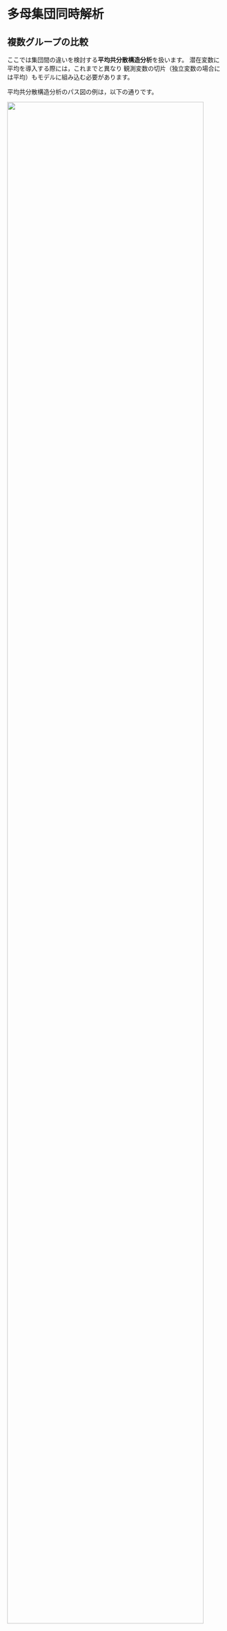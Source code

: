# 多母集団同時解析
## 複数グループの比較

ここでは集団間の違いを検討する**平均共分散構造分析**を扱います。
潜在変数に平均を導入する際には，これまでと異なり
観測変数の切片（独立変数の場合には平均）もモデルに組み込む必要があります。

平均共分散構造分析のパス図の例は，以下の通りです。

![](/images/ch07_meansem.png){width=95%}

変数から定数項へのトレーシングルールとして，以下が追加されます。

* 辿れるのは単方向矢印のみ
* 矢印の逆行しかできない

例えば，上図の$x_1$の平均$\bar{x}_1$は以下の通りです。
$$
\bar{x}_1 = a_1 \times \mu + m_1
$$

観測変数の平均が，$a_1 \times \mu$という潜在変数による成分（平均）と$x_1$独自の成分（切片）で表され，構造化されていることがわかります。

## 測定の不変性
母集団の比較では，集団間の同質性について段階的に考えます。

1. 配置不変
1. 弱い測定不変
1. 強い測定不変
1. 厳格な測定不変

**配置不変**は最も基本となるレベルです。
異なる集団で少なくとも同じモデル（変数間の構造）が
成り立っている状況です。
パス係数などが等しいかどうかは問いません。

**測定不変**は集団間の観測変数の母数に関して，
どこまで等しいといえるかでレベルが異なります。

**弱い測定不変**は，潜在変数の分散は異なるが，
潜在変数からの負荷量が集団間で等しいといえる状況です。
潜在変数の分散と共分散の比較を可能とします。

**強い測定不変**は，観測変数の切片も等しい，とするものです。
観測変数で揃えることで，潜在変数の平均，分散，共分散が
異なるかどうかを検討可能になります。
この段階で，潜在変数間に違いがみられるのであれば，
それは観測変数による測定の違いではなく，潜在変数の分布に
本質的な違いがあるといえます。

**厳格な測定不変**は，観測変数の誤差分散が集団間で等しい，
というものです。潜在変数をモデル比較する上では，
通常要求されない水準の不変性です。


## 部分的な不変性
すべての観測変数については不変性を示せない場合，
適合度の観点から，いずれの観測変数に不変性が想定できないか
特定（それ以外は成り立っていることを確認）します。
その上で，以下のような可能性を検討します。

1. 潜在変数の比較の土台は十分であることを示しつつ，当該観測変数の等値制約は外す。
1. 違いはわずかであることを確認し，等値制約はそのままにする
1. 当該観測変数を分析から除外し，再推定する。
1. 集団間で異なる構成概念を測定しているものとして結論づける。

実践的には，1や2の観点から部分的な不変性のもとで検討を進めます。

## 構造方程式モデリングにおける適合度

### 適合度指標
- 提案された理論モデルが実際に収集されたデータとどの程度整合しているかを評価する統計量
- モデルの「適合」を定量的に測定

### なぜ重要か
- モデルがデータと統計的に整合しているかを判断
- 競合する複数の理論モデルの中から最適なモデルを選択
- SEMは**確認的手法**であり，事前に指定されたモデルの妥当性評価に不可欠

### 適合度指標の分類

1. **絶対的適合度指標** (Absolute Fit Indices)
   - モデル全体の適合度を直接的に評価

2. **増分的適合度指標** (Incremental Fit Indices)  
   - 基準モデル（ヌルモデル）との比較による評価

3. **倹約的適合度指標** (Parsimony Fit Indices)
   - モデルの複雑さを考慮した適合度評価

各指標は異なる観点からモデルの適合度を評価するため，複数の指標を組み合わせて使用することが重要

### 絶対的適合度指標 (Absolute Fit Indices)

#### 特徴
- **モデル全体**の適合度を評価
- 観測データ（共分散行列）の再現度を**直接的に測定**
- ヌルモデルとの比較やパラメータ数調整は行わない

---

### 主要指標

```r
absolute_fit <- data.frame(
  指標 = c("χ² (カイ二乗値)", "χ²/df (相対カイ二乗)", "GFI", "AGFI", "RMSEA", "SRMR"),
  適合基準 = c("p > 0.05", "< 2.0 or 3.0", "≥ 0.90", "≥ 0.80", "≤ 0.05 (良好), ≤ 0.08 (許容)", "< 0.05"),
  特徴 = c("サンプルサイズに敏感", "サンプルサイズ依存性を軽減", "観測共分散の説明割合", "自由度で調整済み", "サンプルサイズの影響小", "平均的な残差")
)
require(tidyverse)
require(kableExtra)
kable(absolute_fit, format = "html", escape = FALSE) %>%
  kableExtra::kable_styling(bootstrap_options = c("striped", "hover"))
```

### 絶対適合度指標の詳細

#### カイ二乗値 (χ²)
- 最も一般的な適合度検定
- **「不適合度」の尺度** - 有意でない（p > 0.05）ことが良好
- **注意点**: サンプルサイズが大きいと過度に厳格になる
- **推奨**: サンプルサイズ < 200の場合はχ²，≥ 200の場合はχ²/dfを重視
#### RMSEA (近似の二乗平均平方根誤差)
- **人気の高い指標** - サンプルサイズの影響を比較的受けにくい
- 0.05以下：良好な適合，0.08以下：許容範囲の適合

#### GFI/AGFI (適合度指標)
- GFI: 観測された共分散の説明割合
- AGFI: モデルの自由度で調整済み

### 増分的適合度指標 (Incremental Fit Indices)

- **基準モデル（ヌルモデル）との比較**による評価
- ヌルモデル: すべての観測変数が無相関と仮定
- 絶対的適合度指標を補完する役割

---

#### 主要指標

```r
incremental_fit <- data.frame(
  指標 = c("NFI (規範適合度指標)", "NNFI/TLI", "CFI (比較適合度指標)", "IFI (増分適合度指標)"),
  適合基準 = c("≥ 0.90", "≥ 0.80", "≥ 0.90", "≥ 0.90"),
  特徴 = c("サンプルサイズ < 200で敏感", "NFIの改良版", "サンプルサイズの影響小", "不適合の改善割合")
)

kable(incremental_fit, format = "html", escape = FALSE) %>%
  kableExtra::kable_styling(bootstrap_options = c("striped", "hover"))
```

#### CFI (比較適合度指標)
- **NFIの改良版** - サンプルサイズの影響を比較的受けにくい
- ヌルモデルから研究モデルへの移行による不適合の改善割合を測定
- 0から1の範囲，1に近いほど良好


### 倹約的適合度指標 (Parsimony Fit Indices)

- モデルの適合度と**複雑さ（パラメータ数）**のバランスを評価
- **過剰適合 (overfitting)** を防ぐためのペナルティ
- より簡潔で一般化可能なモデルの選択を促進

---

#### 主要指標

```r
parsimony_fit <- data.frame(
  指標 = c("PGFI (倹約適合度指標)", "PNFI (倹約規範適合度指標)", "倹約性比率"),
  適合基準 = c("≥ 0.90", "≥ 0.90", "モデル依存"),
  目的 = c("GFIの倹約性調整", "NFIの倹約性調整", "過剰適合の評価")
)

kable(parsimony_fit, format = "html", escape = FALSE) %>%
  kableExtra::kable_styling(bootstrap_options = c("striped", "hover"))
```

#### 倹約性の重要性
- 複雑なモデル ≠ 良いモデル
- パラメータ数の増加は適合度を向上させるが，一般化可能性を低下
- **倹約性比率**: 指定モデルの自由度 / 総自由度

### 適合度指標使用上の注意点

- **単一指標に依存しない** - 複数の異なるタイプ（3～4種類）を組み合わせ
- **万能なガイドラインは存在しない** - モデル特性に応じた調整が必要

---

### 重要な注意点

```r
warnings <- data.frame(
  注意点 = c("良い適合 ≠ 強い関係", "過剰適合のリスク", "誤指定の可能性", "データ品質の影響"),
  説明 = c("変数間の相関が低くても良い適合は可能", "特にサンプルサイズ < 200で顕著", "高い修正指標は多重共線性を示唆", "非正規分布データは推定を不正確にする"),
  対策 = c("相関行列も確認", "複数指標で総合判断", "理論的妥当性も検討", "適切なサンプルサイズ確保")
)

kable(warnings, format = "html", escape = FALSE) %>%
  kableExtra::kable_styling(bootstrap_options = c("striped", "hover"))
```

### 推奨される適合度評価の手順

ステップ1: 基本的な適合度確認
1. **χ²検定** (サンプルサイズ < 200) または **χ²/df** (≥ 200)
2. **RMSEA** ≤ 0.08 (できれば ≤ 0.05)
3. **CFI** ≥ 0.90

ステップ2: 補完的指標の確認
4. **SRMR** < 0.05
5. **GFI/AGFI** (参考程度)
6. **倹約適合度指標** (モデル比較時)

ステップ3: 総合判断
- **理論的妥当性**の検討
- **修正指標**の確認
- **パラメータ推定値**の妥当性
- **残差分析**

**重要**: 統計的適合度だけでなく，理論的・実質的意味も考慮する


## 不変性の検討
$\chi^2$統計量の変化について検定を行うものがありますが，
サンプルサイズの影響などから，実施されても結果を重視しない傾向があります。

自らの仮説をベースに，それぞれのモデルの適合度指標を検討し，
「より良い」というよりは，実質科学的に「認めうる」不変性を示しつつ，
潜在変数の集団間の比較検討を行うこととなります。

適合度指標には，CFIやRMSEA，AIC/BICなどを利用します。

## **R**での検討
5歳～16歳の子どもを対象にした知能検査であるWISC-III
の結果を
躁症状があるかないかで比較する研究を例に多母集団の同時解析を
具体的にみていきましょう。

WISC-IIIの言語性検査を構成する「知識<code>Verbal1</code>」
「類似<code>Verbal2</code>」「単語<code>Verbal3</code>」
「理解<code>Verbal4</code>」と
動作性検査を構成する「絵画完成<code>Perfor1</code>」
「絵画配列<code>Perfor2</code>」「積木模様<code>Perfor3</code>」
「組合せ<code>Perfor4</code>」を
合わせた８つの観測変数を対象とします。

```r
require(lavaan)
# 変数の名前
vec_var <-
  c("Verbal1", "Verbal2", "Verbal3", "Verbal4",
    "Perfor1", "Perfor2", "Perfor3", "Perfor4")

# --- 躁状態症状をもつ集団
# 共分散
mat_cov_manic <-
  c(9.364,
    7.777, 12.461,
    6.422, 8.756, 10.112,
    5.669, 7.445, 6.797, 8.123,
    3.048, 4.922, 4.513, 4.116, 6.200,
    3.505, 4.880, 4.899, 5.178, 5.114, 15.603,
    3.690, 5.440, 5.220, 3.151, 3.587,  6.219, 11.223,
    3.640, 4.641, 4.877, 3.568, 3.819,  5.811,  6.501, 9.797)
mat_cov_manic <- getCov(mat_cov_manic, names = vec_var)
# 平均
vec_mean_manic <- c(10.09, 12.07, 10.25, 9.96, 10.90, 11.24, 10.30, 10.44)

# --- 比較集団
# 共分散
mat_cov_base <-
  c(9.610,
    5.844, 8.410,
    6.324, 6.264, 9.000,
    4.405, 4.457, 5.046, 8.410,
    4.464, 4.547, 4.512, 3.712, 10.240,
    3.478, 2.967, 2.970, 2.871,  3.802, 10.890,
    5.270, 4.930, 4.080, 3.254,  5.222,  3.590, 11.560,
    4.297, 4.594, 4.356, 3.158,  4.963,  3.594,  6.620, 10.890)
mat_cov_base <- getCov(mat_cov_base, names = vec_var)
# 平均
vec_mean_base <- c(10.10, 10.30, 9.80, 10.10, 10.10, 10.10, 9.90, 10.20)
# 比較する2グループをリストにまとめる
lst_cov <- list(manic = mat_cov_manic, base = mat_cov_base)
lst_n <- list(manic = 81, base = 200)
lst_mean <- list(manic = vec_mean_manic, base = vec_mean_base)
# モデル式の記述
mdl_wisc3 <-'
  VC =~ Verbal1 + Verbal2 + Verbal3 + Verbal4 
  VS =~ Perfor1 + Perfor2 + Perfor3 + Perfor4 
  VC ~~ VS
'
```

配置不変が成り立つかどうか，つまり想定したモデルがそれぞれの集団で成立するか
分析します。なお，共分散行列ではなく，データを与えて分析する場合は，
集団を識別する変数（例えば<code>gender</code>）を以下のように指定します。
```r
cfa(model=mdl, data=dat, group = "gender")
```

実行は以下のようになります。

```r
vec_fit <- c("chisq", "df", "rmsea", "cfi")
rslt_base <- cfa(mdl_wisc3,
  sample.cov = lst_cov, sample.nobs = lst_n, sample.mean = lst_mean,
  meanstructure = TRUE, std.lv = TRUE) 
fitMeasures(rslt_base, vec_fit)
```

配置不変は成り立っていると考えて良さそうです。

因子の分布についての検討のためには，
そもそも異なる集団の間で同じ因子を測定しているかを
確認する必要があります。
同じ因子とは，因子負荷量（loadings）が集団間で同じ，ということです。
弱い測定不変が成り立っているかは，
引数<code>group.equal</code>に等値の制約を置く
部分である<code>"loadings"</code>を指定します。

```r
rslt_weak <- cfa(mdl_wisc3,
  sample.cov = lst_cov, sample.nobs = lst_n, sample.mean = lst_mean,
  meanstructure = TRUE, group.equal = "loadings", std.lv = TRUE)
summary(rslt_weak, fit.measures = TRUE)
```

出力には<code>Group 1 [manic]:</code>と
<code>Group 2 [base]:</code>という表示がみられ，
因子負荷量には<code>(.p2.)</code>のように同じラベルが
付与されていることがわかります。

CFIやRMSEAなどから，因子負荷量に等値の制約を置いても
適合はよいものと考えられます。

同じ因子を測定していると考えられるため，今度は
切片が等しいかを確認します（強い測定不変）。
これにより，
因子平均の差を検討することが可能になります
（平均に違いがあれば，それは観測変数レベルではなく因子レベルでの違い）。

強い測定不変の制約は，弱い制約に<code>"intercepts"</code>を加えます。
```r
rslt_strong <- cfa(mdl_wisc3,
  sample.cov = lst_cov, sample.nobs = lst_n, sample.mean = lst_mean,
  meanstructure = TRUE, std.lv = TRUE, 
  group.equal = c("loadings", "intercepts"))
fitMeasures(rslt_strong, vec_fit)
```

RMSEAの値が悪く，積極的には強い測定不変の成立を主張できない可能性があります。そこでここでは，弱い測定不変性より部分的に強い測定不変性の可能性を検討しましょう。

等値制約に対しては関数<code>modindices()</code>
が使えず，代わりに<code>lavTestScore()</code>
を使うように促されます。

```r
lavTestScore(rslt_strong)
```

この検定では，等値の制約を外したときに尤度の改善がみられるかを確認します。$\chi^2$値が最も大きい<code>.p21.</code>は，出力から確認すると<code>Verval2</code>
の切片です。そこで，この切片のみ集団間での等値の制約を引数<code>group.partial</code>で外します。
切片の表現は<code>~1</code>です。

```r
rslt_p_strong <- cfa(mdl_wisc3,
  sample.cov = lst_cov, sample.nobs = lst_n, sample.mean = lst_mean,
  meanstructure = TRUE, std.lv = TRUE,
  group.equal = c("loadings", "intercepts"),
  group.partial = c("Verval2 ~1"))
```

弱い測定不変と強い測定不変の間にあるはずの部分的な
強い測定不変の適合をパッケージ<code>semTools</code>の関数<code>compareFit</code>で比較します。

```r
require(semTools)
summary(compareFit(rslt_weak, rslt_p_strong, rslt_strong))
```

ここまでで強い測定不変性を確認できた，と考えます。
あとは，厳密な測定不変が成り立つか，さらに**因子の分散共分散の等質性**の成立，**因子平均の等質性**の確認ができるかの検討に進みます。最後のモデルが許容されたら，集団間に違いはないと考えることができます。

```r
# 厳格な測定不変
rslt_strict <- cfa(mdl_wisc3,
  sample.cov = lst_cov, sample.nobs = lst_n, sample.mean = lst_mean, meanstructure = TRUE,
  std.lv = TRUE, group.equal = c("loadings", "intercepts", "residuals"),
  group.partial = "Verbal2 ~1")
# 共通因子の分散共分散
rslt_cov_lv <- cfa(mdl_wisc3,
  sample.cov = lst_cov, sample.nobs = lst_n, sample.mean = lst_mean, meanstructure = TRUE,
  std.lv = TRUE, group.equal = c("loadings", "intercepts", "residuals", "lv.variances", "lv.covariances"))
# 因子得点の平均
rslt_mean_lv <- cfa(mdl_wisc3,
  sample.cov = lst_cov, sample.nobs = lst_n, sample.mean = lst_mean, meanstructure = TRUE,
  std.lv = TRUE, group.equal = c("loadings", "intercepts", "residuals", "lv.variances", "lv.covariances", "means"))
# 因子得点の平均
rslt_mean_lv <- cfa(mdl_wisc3,
  sample.cov = lst_cov, sample.nobs = lst_n, sample.mean = lst_mean, meanstructure = TRUE,
  std.lv = TRUE, group.equal = c("loadings", "intercepts", "residuals", "lv.variances", "lv.covariances", "means"))
# モデルの比較
summary(semTools::compareFit(rslt_base, rslt_weak, rslt_p_strong, rslt_strong, rslt_strict, rslt_cov_lv, rslt_mean_lv))
```
